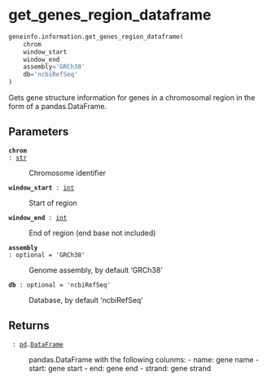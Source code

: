 # get_genes_region_dataframe { #geneinfo.information.get_genes_region_dataframe }

```python
geneinfo.information.get_genes_region_dataframe(
    chrom
    window_start
    window_end
    assembly='GRCh38'
    db='ncbiRefSeq'
)
```

Gets gene structure information for genes in a chromosomal region in the form
of a pandas.DataFrame.

## Parameters {.doc-section .doc-section-parameters}

<code>[**chrom**]{.parameter-name} [:]{.parameter-annotation-sep} [[str](`str`)]{.parameter-annotation}</code>

:   Chromosome identifier

<code>[**window_start**]{.parameter-name} [:]{.parameter-annotation-sep} [[int](`int`)]{.parameter-annotation}</code>

:   Start of region

<code>[**window_end**]{.parameter-name} [:]{.parameter-annotation-sep} [[int](`int`)]{.parameter-annotation}</code>

:   End of region (end base not included)

<code>[**assembly**]{.parameter-name} [:]{.parameter-annotation-sep} [ optional]{.parameter-annotation} [ = ]{.parameter-default-sep} [\'GRCh38\']{.parameter-default}</code>

:   Genome assembly, by default 'GRCh38'

<code>[**db**]{.parameter-name} [:]{.parameter-annotation-sep} [ optional]{.parameter-annotation} [ = ]{.parameter-default-sep} [\'ncbiRefSeq\']{.parameter-default}</code>

:   Database, by default 'ncbiRefSeq'

## Returns {.doc-section .doc-section-returns}

<code>[]{.parameter-name} [:]{.parameter-annotation-sep} [[pd](`pandas`).[DataFrame](`pandas.DataFrame`)]{.parameter-annotation}</code>

:   pandas.DataFrame with the following colunms: - name: gene name - start: gene start - end: gene end - strand: gene strand